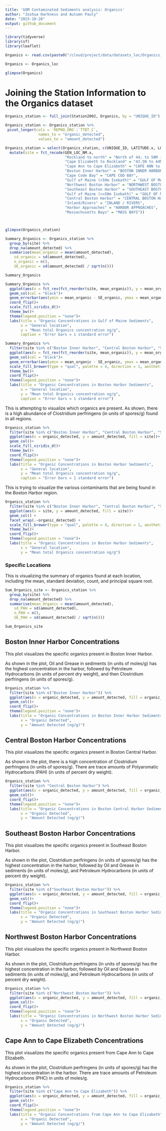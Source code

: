 ```yaml
---
title: 'GOM Contaminated Sediments analysis: Organics'
author: "Joshua Harkness and Autumn Pauly"
date: "2023-10-28"
output: github_document
---
```


```r
library(tidyverse)
library(sf)
library(leaflet)
```

```r
Organics <- read.csv(paste0("/cloud/project/data/datasets_loc/Organics_loc.csv"), header = T)

Organics <- Organics_loc
```

```r
glimpse(Organics)
```

# Joining the Station Information to the Organics dataset
```r

Organics_station <- full_join(Station2002, Organics, by = "UNIQUE_ID")

Organics_station <- Organics_station %>%
 pivot_longer(cols = `REPNO_ORG`:`TTBT_C`, 
               names_to = "organic_detected", 
               values_to = "amount_detected")

Organics_station = select(Organics_station, c(UNIQUE_ID, LATITUDE.x, LONGITUDE.x, SOUNDING_M.x, STATE_NAME.x, QUAD_NAME.x, GEN_LOC_NM.x, SPECFC_LOC.x, AREA_CODE.x, SAMP_DATE1.x, TO_SMP_DT2.x, DPTH_N_COR.x, DPTH_CODE.x, COR_GRB_CD.x, organic_detected, amount_detected)) %>%
  mutate(site = fct_recode(GEN_LOC_NM.x,
                           "Rockland to north" = "North of 44; to 50M isobath",
                           "Cape Elizabeth to Rockland" = "43.5N to 44N; to 50M isobath", 
                           "Cape Ann to Cape Elizabeth" = "CAPE ANN to 43.5N", 
                           "Boston Inner Harbor" = "BOSTON INNER HARBOR", 
                           "Cape Code Bay" = "CAPE COD BAY",
                           "Gulf of Maine (>50m Isobath)" = "GULF OF MAINE, >50M ISOBATH",
                           "Northwest Boston Harbor" = "NORTHWEST BOSTON HARBOR",
                           "Southeast Boston Harbor" = "SOUTHEAST BOSTON HARBOR",
                           "Gulf of Maine (<=50m Isobath)" = "GULF OF MAINE, <=50M",
                           "Central Boston Harbor" = "CENTRAL BOSTON HARBOR",
                           "Inland/Rivers" = "INLAND / RIVERS",
                           "Harbor Approaches" = "HARBOR APPROACHES",
                           "Massachusetts Bays" = "MASS BAYS"))



glimpse(Organics_station)

```

``` r
Summary_Organics <- Organics_station %>%
  group_by(site) %>%
  drop_na(amount_detected) %>%
  summarise(mean_organic = mean(amount_detected),
    sd_organic = sd(amount_detected),
    n_organic = n(),
    SE_organic = sd(amount_detected) / sqrt(n()))

Summary_Organics

```

``` r
Summary_Organics %>%
  ggplot(aes(x = fct_rev(fct_reorder(site, mean_organic)), y = mean_organic, fill = site))+
  geom_col(col = "black")+
  geom_errorbar(aes(ymin = mean_organic - SE_organic, ymax = mean_organic + SE_organic), width = 0.2)+
  coord_flip()+
  scale_fill_viridis_d()+
  theme_bw()+
  theme(legend.position = "none")+
  labs(title = "Organic Concentrations in Gulf of Maine Sediments",
       x = "General location",
       y = "Mean total Organics concentration ng/g",
       caption = "Error bars = 1 standard error")
```

```r
Summary_Organics %>%
  filter(site %in% c("Boston Inner Harbor", "Central Boston Harbor", "Southeast Boston Harbor", "Northwest Boston Harbor")) %>%
  ggplot(aes(x = fct_rev(fct_reorder(site, mean_organic)), y = mean_organic, fill = site))+
  geom_col(col = "black")+
  geom_errorbar(aes(ymin = mean_organic - SE_organic, ymax = mean_organic + SE_organic), width = 0.2)+
  scale_fill_brewer(type = "qual", palette = 4, direction = 1, aesthetics = "fill")+
  theme_bw()+
  coord_flip()+
  theme(legend.position = "none")+
  labs(title = "Organic Concentrations in Boston Harbor Sediments",
       x = "General location",
       y = "Mean total Organics concentration ng/g",
       caption = "Error bars = 1 standard error")
```

This is attempting to visualize which organics are present. As shown, there is a high abundance of Clostridium perfringens (in units of spores/g) found in all regions. 
``` r
Organics_station %>%
  filter(site %in% c("Boston Inner Harbor", "Central Boston Harbor", "Southeast Boston Harbor", "Northwest Boston Harbor", "Cape Ann to Cape Elizabeth")) %>%
  ggplot(aes(x = organic_detected, y = amount_detected, fill = site))+
  geom_col()+
  scale_fill_viridis_d()+
  theme_bw()+
  coord_flip()+
  theme(legend.position = "none")+
  labs(title = "Organic Concentrations in Boston Harbor Sediments",
       x = "General location",
       y = "Mean total Organics concentration ng/g",
       caption = "Error bars = 1 standard error")
```
This is trying to visualize the various contaminants that are being found in the Boston Harbor region. 
``` r
Organics_station %>%
  filter(site %in% c("Boston Inner Harbor", "Central Boston Harbor", "Southeast Boston Harbor", "Northwest Boston Harbor", "Cape Ann to Cape Elizabeth")) %>%
  ggplot(aes(x = site, y = amount_detected, fill = site))+
  geom_col() +
  facet_wrap(.~organic_detected) +
  scale_fill_brewer(type = "qual", palette = 4, direction = 1, aesthetics = "fill")+
  theme_bw()+
  coord_flip()+
  theme(legend.position = "none")+
  labs(title = "Organic Concentrations in Boston Harbor Sediments",
       x = "General location",
       y = "Mean total Organics concentration ng/g")
```


### Specific Locations
This is visualizing the summary of organics found at each location, including the mean, standard deviation, count, and principal square root. 
```r
Sum_Organics_site <- Organics_station %>%
  group_by(site) %>%
  drop_na(amount_detected) %>%
  summarise(mean_Organic = mean(amount_detected),
    sd_PAH = sd(amount_detected),
    n_PAH = n(),
    SE_PAH = sd(amount_detected) / sqrt(n()))

Sum_Organics_site
```

## Boston Inner Harbor Concentrations
This plot visualizes the specific organics present in Boston Inner Harbor. 

As shown in the plot, Oil and Grease in sediments (in units of moles/g) has the highest concentration in the harbor, followed by Petroleum Hydrocarbons (in units of percent dry weight), and then Clostridium perfringens (in units of spores/g). 

``` r
Organics_station %>%
  filter(site %in% c("Boston Inner Harbor")) %>%
  ggplot(aes(x = organic_detected, y = amount_detected, fill = organic_detected))+
  geom_col()+
  coord_flip()+
  theme(legend.position = "none")+
  labs(title = "Organic Concentrations in Boston Inner Harbor Sediments",
       x = "Organic Detected",
       y = "Amount Detected (ng/g)")
```

## Central Boston Harbor Concentrations
This plot visualizes the specific organics present in Boston Central Harbor. 

As shown in the plot, there is a high concentration of Clostridium perfringens (in units of spores/g). There are trace amounts of Polyaromatic Hydrocarbons (PAH) (in units of percent dry weight).
``` r
Organics_station %>%
  filter(site %in% "Central Boston Harbor") %>%
  ggplot(aes(x = organic_detected, y = amount_detected, fill = organic_detected))+
  geom_col()+
  coord_flip()+
  theme(legend.position = "none")+
  labs(title = "Organic Concentrations in Boston Central Harbor Sediments",
       x = "Organic Detected",
       y = "Amount Detected (ng/g)")

```

## Southeast Boston Harbor Concentrations
This plot visualizes the specific organics present in Southeast Boston Harbor. 

As shown in the plot, Clostridium perfringens (in units of spores/g) has the highest concentration in the harbor, followed by Oil and Grease in sediments (in units of moles/g), and Petroleum Hydrocarbons (in units of percent dry weight). 
``` r
Organics_station %>%
  filter(site %in% c("Southeast Boston Harbor")) %>%
  ggplot(aes(x = organic_detected, y = amount_detected, fill = organic_detected))+
  geom_col()+
  coord_flip()+
  theme(legend.position = "none")+
  labs(title = "Organic Concentrations in Southeast Boston Harbor Sediments",
       x = "Organic Detected",
       y = "Amount Detected (ng/g)")
```

## Northwest Boston Harbor Concentrations
This plot visualizes the specific organics present in Northwest Boston Harbor. 

As shown in the plot, Clostridium perfringens (in units of spores/g) has the highest concentration in the harbor, followed by Oil and Grease in sediments (in units of moles/g), and Petroleum Hydrocarbons (in units of percent dry weight). 

``` r
Organics_station %>%
  filter(site %in% c("Northwest Boston Harbor")) %>%
  ggplot(aes(x = organic_detected, y = amount_detected, fill = organic_detected))+
  geom_col()+
  coord_flip()+
  theme(legend.position = "none")+
  labs(title = "Organic Concentrations in Northwest Boston Harbor Sediments",
       x = "Organic Detected",
       y = "Amount Detected (ng/g)")
```

## Cape Ann to Cape Elizabeth Concentrations
This plot visualizes the specific organics present from Cape Ann to Cape Elizabeth. 

As shown in the plot, Clostridium perfringens (in units of spores/g) has the highest concentration in the harbor. There are trace amounts of Petroleum Hydrocarbons (PHC) in units of moles/g.

``` r
Organics_station %>%
  filter(site %in% c("Cape Ann to Cape Elizabeth")) %>%
  ggplot(aes(x = organic_detected, y = amount_detected, fill = organic_detected))+
  geom_col()+
  coord_flip()+
  theme(legend.position = "none")+
  labs(title = "Organic Concentrations from Cape Ann to Cape Elizabeth",
       x = "Organic Detected",
       y = "Amount Detected (ng/g)")
```